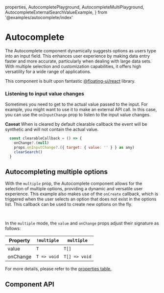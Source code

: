  properties,
  AutocompletePlayground,
  AutocompleteMultiPlayground,
  AutocompleteExternalSearchValueExample,
} from '@examples/autocomplete/index'

# Autocomplete

The Autocomplete component dynamically suggests options as users type into an input field. This enhances user experience by making data entry faster and more accurate, particularly when dealing with large data sets. With multiple selection and customization capabilities, it offers high versatility for a wide range of applications.

This component is built upon fantastic [@floating-ui/react](https://floating-ui.com/) library.<br/>

<AutocompletePlayground />

### Listening to input value changes

Sometimes you need to get to the actual value passed to the input. For example, you might want to use it to make an external API call. In this case, you can use the `onInputChange` prop to listen to the input value changes.

<b>Caveat</b>
When is cleared by default clearable callback the event will be synthetic and will not contain the actual value.

```jsx
  const clearableCallback = () => {
    onChange?.(null)
    props.onInputChange?.({ target: { value: '' } } as any)
    clearSearch()
  }
```

<AutocompleteExternalSearchValueExample />

## Autocompleting multiple options

With the `multiple` prop, the Autocomplete component allows for the selection of multiple options, providing a dynamic and versatile user experience.
This example also makes use of the `onCreate` callback, which is triggered when the user selects an option that does not exist in the options list. This callback can be used to create new options on the fly.

<br />
<AutocompleteMultiPlayground />

In the `multiple` mode, the `value` and `onChange` props adjust their signature as follows:

| Property | `!multiple` | `multiple`    |
| -------- | ----------- | ------------- |
| value    | `T`         | `T[]`         |
| onChange | `T => void` | `T[] => void` |

For more details, please refer to the [properties table.](#onChange)

## Component API

<PropsTable
  properties={properties}
  name='Autocomplete'
  description='The main Autocomplete component. Extends props of <a href="/docs/components/input-base">InputBase</a> component.'
/>

<PropsTable
  properties={defaultOptionType}
  name='AutocompleteOptionType'
  description='Default option shape. You can provide your own option shape by passing it to component.'
/>
